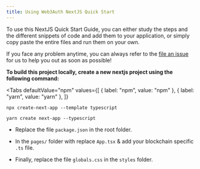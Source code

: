 ```yaml
---
title: Using Web3Auth NextJS Quick Start
---
```



To use this NextJS Quick Start Guide, you can either study the steps and the different snippets of code and add them to your application, or simply
copy paste the entire files and run them on your own.

If you face any problem anytime, you can always refer to the [file an issue](https://github.com/Web3Auth/Web3Auth/issues/new/choose) for us to help
you out as soon as possible!

**To build this project locally, create a new nextjs project using the following command:**

<Tabs
  defaultValue="npm"
  values={[
    { label: "npm", value: "npm" },
    { label: "yarn", value: "yarn" },
  ]}
>
<TabItem value="npm">

```shell
npx create-next-app --template typescript
```

</TabItem>
<TabItem value="yarn">

```shell
yarn create next-app --typescript
```

</TabItem>

</Tabs>

- Replace the file `package.json` in the root folder.

- In the `pages/` folder with replace `App.tsx` & add your blockchain specific `.ts` file.

- Finally, replace the file `globals.css` in the `styles` folder.
